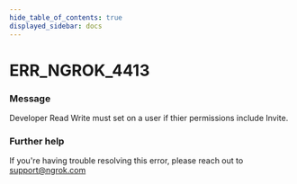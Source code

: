 ```yaml
---
hide_table_of_contents: true
displayed_sidebar: docs
---
```



# ERR_NGROK_4413

### Message

Developer Read Write must set on a user if thier permissions include Invite.

### Further help

If you're having trouble resolving this error, please reach out to [support@ngrok.com](mailto:support@ngrok.com?subject=Help%20with%20ERR_NGROK_4413)

<ErrorDetails error="err_ngrok_4413" />
